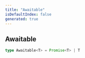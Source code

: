 ```yaml
---
title: "Awaitable"
isDefaultIndex: false
generated: true
---
```



<!-- This file was generated from the CommandKit source. Do not modify. Instead, re-run the "docgen" script -->


## Awaitable

<GenerationInfo sourceFile="packages/legacy/src/loadLegacyValidations.ts" sourceLine="15" packageName="@commandkit/legacy" />



```ts title="Signature"
type Awaitable<T> = Promise<T> | T
```
